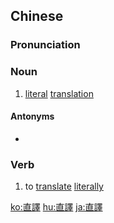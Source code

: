 {{also|直译}}
==Chinese==
{{zh-forms|s=直译}}

===Pronunciation===
{{zh-pron
|m=zhíyì
|c=zik6 jik6
|h=pfs=chhṳ̍t-yi̍t
|mn=ti̍t-e̍k
|cat=n,v
}}

===Noun===
{{zh-noun}}

# [[literal]] [[translation]]

====Antonyms====
* {{zh-l|意譯}}

===Verb===
{{zh-verb}}

# to [[translate]] [[literally]]

[[ko:直譯]]
[[hu:直譯]]
[[ja:直譯]]